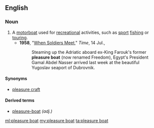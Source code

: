 ==English==

===Noun===
{{en-noun|head=[[pleasure]] [[boat]]}}

# A [[motorboat]] used for [[recreation]]al activities, such as [[sport]] [[fishing]] or [[tour]]ing.
#* '''1958''', "[http://www.time.com/time/magazine/article/0,9171,868567,00.html When Soldiers Meet]," ''Time'', 14 Jul.,
#*: Steaming up the Adriatic aboard ex-King Farouk's former '''pleasure boat''' (now renamed Freedom), Egypt's President Gamal Abdel Nasser arrived last week at the beautiful Yugoslav seaport of Dubrovnik.

====Synonyms====
* [[pleasure craft]]

====Derived terms====
* [[pleasure-boat]] ''(adj.)''

[[ml:pleasure boat]]
[[my:pleasure boat]]
[[ta:pleasure boat]]